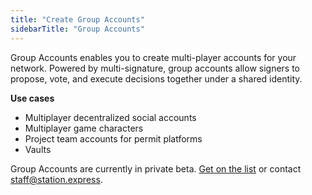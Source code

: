 ```yaml
---
title: "Create Group Accounts"
sidebarTitle: "Group Accounts"
---
```


Group Accounts enables you to create multi-player accounts for your network. Powered by multi-signature, group accounts allow signers to propose, vote, and execute decisions together under a shared identity. 

**Use cases**

- Multiplayer decentralized social accounts
- Multiplayer game characters
- Project team accounts for permit platforms
- Vaults 

Group Accounts are currently in private beta. [Get on the list](https://6vdcjqzyfj3.typeform.com/to/x3xer1Rs) or contact staff@station.express.

